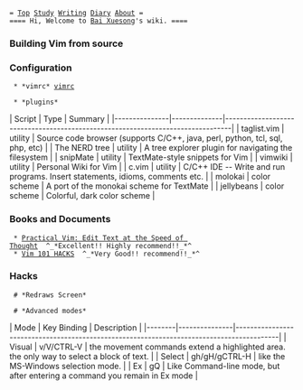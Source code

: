  = [[index|Top]] [[Study]] [[Writing]] [[diary/diary|Diary]] [[Bai Xuesong|About]] =
 ==== Hi, Welcome to [[Bai Xuesong]]'s wiki. ====

=== Building Vim from source ===

{{{ class="brush: bash;" title="buildvim.sh"
#!/bin/sh

# install package
yum install -y \
ncurses-devel tcl tcl-devel python2 python2-devel ruby ruby-devel perl \
perl-devel perl-ExtUtils-Embed \automake libevent-devel libevent libselinux \
libselinux-devel libsepol libsepol-devel gtk2 gtk2-devel libXt libXt-devel \
libXtst libXtst-devel glib2-devel libX*-devel cairo-devel pango-devel \
cups-libs gettext-devel gettext-libs mercurial

# get source
hg clone https://vim.googlecode.com/hg/ vim
hg pull
hg update
cd vim

# configure (full feature)
./configure --prefix=/opt/vim --enable-selinux --enable-luainterp \
  --enable-perlinterp --enable-pythoninterp --enable-python3interp \
  --enable-tclinterp --enable-rubyinterp --enable-multibyte --disable-gui \
  --with-features=huge --enable-fail-if-missing=yes  \
  --enable-fontset --enable-sysmouse --with-compiledby="root@cgeeker.com" \
  --with-python3-config-dir=/opt/python3/lib/python3.3/config-3.3m/ \
  --with-python-config-dir=/usr/lib64/python2.6/config --enable-acl \
  --enable-gui=gnome2 --enable-xim --enable-fontset --with-x

# compile & install
make ARCH=x86_64 && make install
}}}

=== Configuration ===
  * *vimrc* [[Files/vim/|vimrc]]

  * *plugins*
| Script        | Type         | Summary                                                                        |
|---------------|--------------|--------------------------------------------------------------------------------|
| taglist.vim   | utility      | Source code browser (supports C/C++, java, perl, python, tcl, sql, php, etc)   |
| The NERD tree | utility      | A tree explorer plugin for navigating the filesystem                           |
| snipMate      | utility      | TextMate-style snippets for Vim                                                |
| vimwiki       | utility      | Personal Wiki for Vim                                                          |
| c.vim         | utility      | C/C++ IDE --  Write and run programs. Insert statements, idioms, comments etc. |
| molokai       | color scheme | A port of the monokai scheme for TextMate                                      |
| jellybeans    | color scheme | Colorful, dark color scheme                                                    |

=== Books and Documents  ===
  * [[http://pragprog.com/book/dnvim/practical-vim|Practical Vim: Edit Text at the Speed of Thought]]  ^_*Excellent!! Highly recommend!!_*^
  * [[http://www.thegeekstuff.com/vim-101-hacks-ebook/|Vim 101 HACKS]]  ^_*Very Good!! recommend!!_*^

=== Hacks ===
  # *Redraws Screen*
    {{{ class="brush: bash;"
z<ENTER> # the current line => Top
z-       # the current line => Bottom
z.       # the current line => Middle
    }}}
  # *Advanced modes*
 
| Mode   | Key Binding   | Description                                                                              |
|--------|---------------|------------------------------------------------------------------------------------------|
| Visual | v/V/CTRL-V    | the movement commands extend a highlighted area. the only way to select a block of text. |
| Select | gh/gH/gCTRL-H | like the MS-Windows selection mode.                                                      |
| Ex     | gQ            | Like Command-line mode, but after entering a command you remain in Ex mode               |
